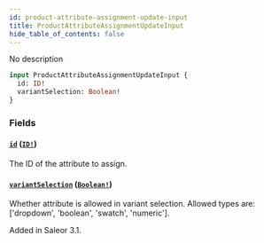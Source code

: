 ```yaml
---
id: product-attribute-assignment-update-input
title: ProductAttributeAssignmentUpdateInput
hide_table_of_contents: false
---
```


No description

```graphql
input ProductAttributeAssignmentUpdateInput {
  id: ID!
  variantSelection: Boolean!
}
```

### Fields

#### [`id`](#) ([`ID!`](../../../developer/api-reference/scalars/id))

The ID of the attribute to assign.

#### [`variantSelection`](#) ([`Boolean!`](../../../developer/api-reference/scalars/boolean))

Whether attribute is allowed in variant selection. Allowed types are: ['dropdown', 'boolean', 'swatch', 'numeric'].

Added in Saleor 3.1.
